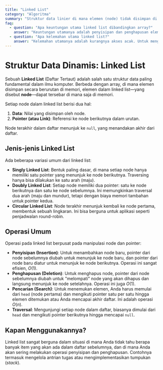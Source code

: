 ```yaml
---
title: "Linked List"
category: "Algoritma"
summary: "Struktur data linier di mana elemen (node) tidak disimpan di lokasi memori yang berdekatan, melainkan dihubungkan menggunakan pointer."
faq:
  - question: "Apa keuntungan utama linked list dibandingkan array?"
    answer: "Keuntungan utamanya adalah penyisipan dan penghapusan elemen yang efisien. Di linked list, Anda hanya perlu mengubah beberapa pointer, yang merupakan operasi O(1) (jika Anda sudah memiliki referensi ke node). Di array, menyisipkan atau menghapus elemen di tengah memerlukan penggeseran semua elemen berikutnya, yang merupakan operasi O(n)."
  - question: "Apa kelemahan utama linked list?"
    answer: "Kelemahan utamanya adalah kurangnya akses acak. Untuk mengakses elemen ke-i, Anda harus melintasi daftar dari awal, yang merupakan operasi O(n). Array, sebaliknya, menyediakan akses acak O(1) karena elemennya disimpan secara berurutan di memori."
---
```


# Struktur Data Dinamis: Linked List

Sebuah **Linked List** (Daftar Tertaut) adalah salah satu struktur data paling fundamental dalam ilmu komputer. Berbeda dengan array, di mana elemen disimpan secara berurutan di memori, elemen dalam linked list—yang disebut **node**—dapat tersebar di mana saja di memori.

Setiap node dalam linked list berisi dua hal:
1.  **Data**: Nilai yang disimpan oleh node.
2.  **Pointer (atau Link)**: Referensi ke node berikutnya dalam urutan.

Node terakhir dalam daftar menunjuk ke `null`, yang menandakan akhir dari daftar.

## Jenis-jenis Linked List

Ada beberapa variasi umum dari linked list:

- **Singly Linked List**: Bentuk paling dasar, di mana setiap node hanya memiliki satu pointer yang menunjuk ke node berikutnya. Traversing hanya bisa dilakukan ke satu arah (maju).
- **Doubly Linked List**: Setiap node memiliki dua pointer: satu ke node berikutnya dan satu ke node sebelumnya. Ini memungkinkan traversal dua arah (maju dan mundur), tetapi dengan biaya memori tambahan untuk pointer kedua.
- **Circular Linked List**: Node terakhir menunjuk kembali ke node pertama, membentuk sebuah lingkaran. Ini bisa berguna untuk aplikasi seperti penjadwalan round-robin.

## Operasi Umum

Operasi pada linked list berpusat pada manipulasi node dan pointer:

- **Penyisipan (Insertion)**: Untuk menambahkan node baru, pointer dari node sebelumnya diubah untuk menunjuk ke node baru, dan pointer dari node baru diatur untuk menunjuk ke node berikutnya. Operasi ini sangat efisien, $O(1)$.
- **Penghapusan (Deletion)**: Untuk menghapus node, pointer dari node sebelumnya diubah untuk "melompati" node yang akan dihapus dan langsung menunjuk ke node setelahnya. Operasi ini juga $O(1)$.
- **Pencarian (Search)**: Untuk menemukan elemen, Anda harus memulai dari `head` (node pertama) dan mengikuti pointer satu per satu hingga elemen ditemukan atau Anda mencapai akhir daftar. Ini adalah operasi $O(n)$.
- **Traversal**: Mengunjungi setiap node dalam daftar, biasanya dimulai dari `head` dan mengikuti pointer berikutnya hingga mencapai `null`.

## Kapan Menggunakannya?

Linked list sangat berguna dalam situasi di mana Anda tidak tahu berapa banyak item yang akan ada dalam daftar sebelumnya, dan di mana Anda akan sering melakukan operasi penyisipan dan penghapusan. Contohnya termasuk mengelola antrian tugas atau mengimplementasikan tumpukan (*stack*).
